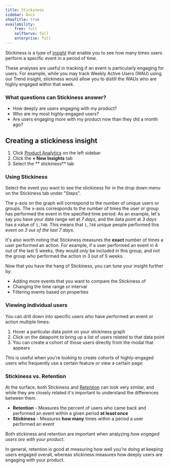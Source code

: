 ```yaml
---
title: Stickiness
sidebar: Docs
showTitle: true
availability:
    free: full
    selfServe: full
    enterprise: full
---
```


Stickiness is a type of [insight](/docs/user-guides/insights) that enable you to see how many times users perform a specific event in a period of time.

These analyses are useful in tracking if an event is particularly engaging for users.
For example, while you may track Weekly Active Users (WAU) using our Trend insight, stickiness would allow you to distill the WAUs who are highly engaged within that week.

### What questions can Stickiness answer?

-   How deeply are users engaging with my product?
-   Who are my most highly-engaged users?
-   Are users engaging more with my product now than they did a month ago?

## Creating a stickiness insight

1. Click [Product Analytics](https://us.posthog.com/insights) on the left sidebar
1. Click the **+ New Insights** tab
1. Select the ** stickiness** tab

### Using Stickiness

Select the event you want to see the stickiness for in the drop down menu on the Stickiness tab under "Steps".

The y-axis on the graph will correspond to the number of unique users or groups. The x-axis corresponds to the number of times the user or group has performed the event in the specified time period.
As an example, let's say you have your date range set at _7 days_, and the data point at _3 days_ has a value of `1,740`.
This means that `1,740` unique people performed this event on _3 out of the last 7 days_.

It's also worth noting that Stickiness measures the **exact** number of times a user performed an action.
For example, if a user performed an event in 4 out of the last 5 weeks, they would _only_ be included in this group, and not the group who performed the action in 3 out of 5 weeks.

Now that you have the hang of Stickiness, you can tune your insight further by:

-   Adding more events that you want to compare the Stickiness of
-   Changing the time range or interval
-   Filtering events based on properties

### Viewing individual users

You can drill down into specific users who have performed an event or action multiple times:

1.  Hover a particular data point on your stickiness graph
2.  Click on the datapoint to bring up a list of users related to that data point
3.  You can create a cohort of those users directly from the modal that appears

This is useful when you're looking to create cohorts of highly-engaged users who frequently use a certain feature or view a certain page.

### Stickiness vs. Retention

At the surface, both Stickiness and [Retention](/docs/user-guides/retention) can look very similar, and while they are closely related it's important to understand the differences between them.

-   **Retention** - Measures the percent of users who came back and performed an event within a given period **at least once**
-   **Stickiness** - Measures **how many** times within a period a user performed an event

Both stickiness and retention are important when analyzing _how engaged users are with your product_.

In general, retention is good at measuring how well you're doing at keeping users engaged overall, whereas stickiness measures how deeply users are engaging with your product.
